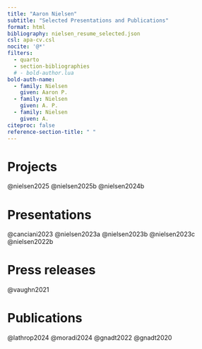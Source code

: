 ```yaml
---
title: "Aaron Nielsen"
subtitle: "Selected Presentations and Publications"
format: html
bibliography: nielsen_resume_selected.json
csl: apa-cv.csl
nocite: '@*'
filters:
  - quarto
  - section-bibliographies
  # - bold-author.lua
bold-auth-name:
  - family: Nielsen
    given: Aaron P.
  - family: Nielsen
    given: A. P.
  - family: Nielsen
    given: A.
citeproc: false
reference-section-title: " "  
---
```


# Projects {#sec-projects}

::: {.hidden}

@nielsen2025
@nielsen2025b
@nielsen2024b

:::

# Presentations {#sec-presentations}

::: {.hidden}

@canciani2023
@nielsen2023a
@nielsen2023b
@nielsen2023c
@nielsen2022b

:::

# Press releases {#sec-press-releases}

::: {.hidden}

@vaughn2021

:::

# Publications {#sec-publications}

::: {.hidden}

@lathrop2024
@moradi2024
@gnadt2022
@gnadt2020

:::

